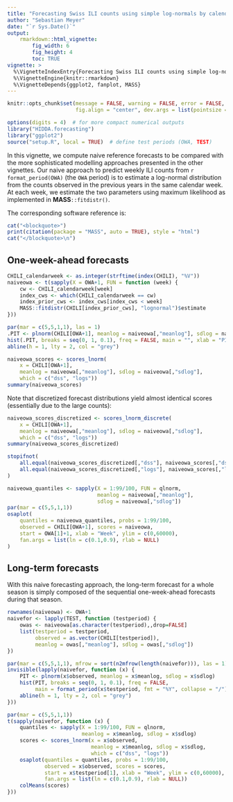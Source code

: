 ```yaml
---
title: "Forecasting Swiss ILI counts using simple log-normals by calendar week"
author: "Sebastian Meyer"
date: "`r Sys.Date()`"
output:
    rmarkdown::html_vignette:
        fig_width: 6
        fig_height: 4
        toc: TRUE
vignette: >
  %\VignetteIndexEntry{Forecasting Swiss ILI counts using simple log-normals by calendar week}
  %\VignetteEngine{knitr::rmarkdown}
  %\VignetteDepends{ggplot2, fanplot, MASS}
---
```


```r
knitr::opts_chunk$set(message = FALSE, warning = FALSE, error = FALSE,
                      fig.align = "center", dev.args = list(pointsize = 10))
```

```r
options(digits = 4)  # for more compact numerical outputs
library("HIDDA.forecasting")
library("ggplot2")
source("setup.R", local = TRUE)  # define test periods (OWA, TEST)
```

In this vignette, we compute naive reference forecasts to be compared with
the more sophisticated modelling approaches presented in the other vignettes.
Our naive approach to predict weekly ILI counts from
`r format_period(OWA)` (the `OWA` period) is to estimate a log-normal
distribution from the counts observed in the previous years in the same
calendar week. At each week, we estimate the two parameters using maximum
likelihood as implemented in **MASS**`::fitdistr()`.

The corresponding software reference is:
```r
cat("<blockquote>")
print(citation(package = "MASS", auto = TRUE), style = "html")
cat("</blockquote>\n")
```


## One-week-ahead forecasts

```r
CHILI_calendarweek <- as.integer(strftime(index(CHILI), "%V"))
naiveowa <- t(sapply(X = OWA+1, FUN = function (week) {
    cw <- CHILI_calendarweek[week]
    index_cws <- which(CHILI_calendarweek == cw)
    index_prior_cws <- index_cws[index_cws < week]
    MASS::fitdistr(CHILI[index_prior_cws], "lognormal")$estimate
}))
```

```r
par(mar = c(5,5,1,1), las = 1)
.PIT <- plnorm(CHILI[OWA+1], meanlog = naiveowa[,"meanlog"], sdlog = naiveowa[,"sdlog"])
hist(.PIT, breaks = seq(0, 1, 0.1), freq = FALSE, main = "", xlab = "PIT")
abline(h = 1, lty = 2, col = "grey")
```

```r
naiveowa_scores <- scores_lnorm(
    x = CHILI[OWA+1],
    meanlog = naiveowa[,"meanlog"], sdlog = naiveowa[,"sdlog"],
    which = c("dss", "logs"))
summary(naiveowa_scores)
```

Note that discretized forecast distributions yield almost identical scores
(essentially due to the large counts):

```r
naiveowa_scores_discretized <- scores_lnorm_discrete(
    x = CHILI[OWA+1],
    meanlog = naiveowa[,"meanlog"], sdlog = naiveowa[,"sdlog"],
    which = c("dss", "logs"))
summary(naiveowa_scores_discretized)
```
```r
stopifnot(
    all.equal(naiveowa_scores_discretized[,"dss"], naiveowa_scores[,"dss"], tolerance = 1e-5),
    all.equal(naiveowa_scores_discretized[,"logs"], naiveowa_scores[,"logs"], tolerance = 1e-5)
)
```

```r
naiveowa_quantiles <- sapply(X = 1:99/100, FUN = qlnorm,
                             meanlog = naiveowa[,"meanlog"],
                             sdlog = naiveowa[,"sdlog"])
par(mar = c(5,5,1,1))
osaplot(
    quantiles = naiveowa_quantiles, probs = 1:99/100,
    observed = CHILI[OWA+1], scores = naiveowa,
    start = OWA[1]+1, xlab = "Week", ylim = c(0,60000),
    fan.args = list(ln = c(0.1,0.9), rlab = NULL)
)
```


## Long-term forecasts

With this naive forecasting approach, the long-term forecast for a whole
season is simply composed of the sequential one-week-ahead forecasts
during that season.

```r
rownames(naiveowa) <- OWA+1
naivefor <- lapply(TEST, function (testperiod) {
    owas <- naiveowa[as.character(testperiod),,drop=FALSE]
    list(testperiod = testperiod,
         observed = as.vector(CHILI[testperiod]),
         meanlog = owas[,"meanlog"], sdlog = owas[,"sdlog"])
})
```

```r
par(mar = c(5,5,1,1), mfrow = sort(n2mfrow(length(naivefor))), las = 1)
invisible(lapply(naivefor, function (x) {
    PIT <- plnorm(x$observed, meanlog = x$meanlog, sdlog = x$sdlog)
    hist(PIT, breaks = seq(0, 1, 0.1), freq = FALSE,
         main = format_period(x$testperiod, fmt = "%Y", collapse = "/"))
    abline(h = 1, lty = 2, col = "grey")
}))
```

```r
par(mar = c(5,5,1,1))
t(sapply(naivefor, function (x) {
    quantiles <- sapply(X = 1:99/100, FUN = qlnorm,
                        meanlog = x$meanlog, sdlog = x$sdlog)
    scores <- scores_lnorm(x = x$observed,
                           meanlog = x$meanlog, sdlog = x$sdlog,
                           which = c("dss", "logs"))
    osaplot(quantiles = quantiles, probs = 1:99/100,
            observed = x$observed, scores = scores,
            start = x$testperiod[1], xlab = "Week", ylim = c(0,60000),
            fan.args = list(ln = c(0.1,0.9), rlab = NULL))
    colMeans(scores)
}))
```
